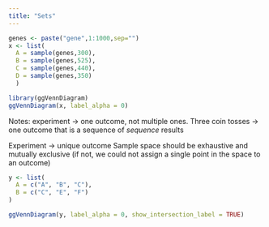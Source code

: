```yaml
---
title: "Sets"
---
```


```r
genes <- paste("gene",1:1000,sep="")
x <- list(
  A = sample(genes,300), 
  B = sample(genes,525), 
  C = sample(genes,440),
  D = sample(genes,350)
  )
```

```r
library(ggVennDiagram)
ggVennDiagram(x, label_alpha = 0)
```

Notes: experiment -> one outcome, not multiple ones. Three coin tosses -> one outcome that is a sequence of _sequence_ 
results

Experiment -> unique outcome
Sample space should be exhaustive and mutually exclusive (if not, we could not assign a single point in the space to an outcome)

```r
y <- list(
  A = c("A", "B", "C"), 
  B = c("C", "E", "F")
)

ggVennDiagram(y, label_alpha = 0, show_intersection_label = TRUE)
```
